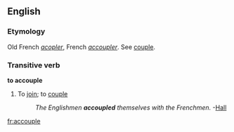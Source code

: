 ==English==
===Etymology===
Old French ''[[acopler]]'', French ''[[accoupler]]''. See [[couple]].

===Transitive verb===
'''to accouple'''

#{{rare}} To [[join]]; to [[couple]]
#:''The Englishmen '''accoupled''' themselves with the Frenchmen.'' -[[Hall]]

[[fr:accouple]]